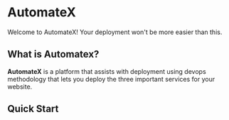 # AutomateX
 
Welcome to AutomateX! Your deployment won't be more easier than this.


## What is Automatex?

**AutomateX** is a platform that assists with deployment using devops methodology that lets you deploy the three important services for your website.


## Quick Start


<Counters />

